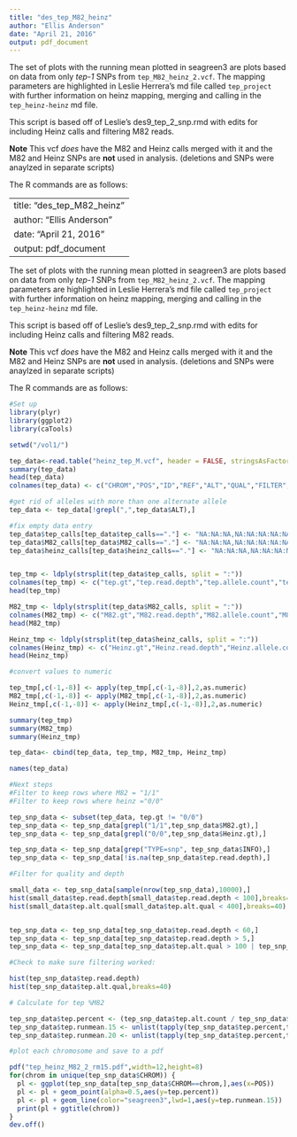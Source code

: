 ```yaml
---
title: "des_tep_M82_heinz"
author: "Ellis Anderson"
date: "April 21, 2016"
output: pdf_document
---
```


The set of plots with the running mean plotted in seagreen3 are plots based on data from only _tep-1_ SNPs from `tep_M82_heinz_2.vcf`. The mapping parameters are highlighted in Leslie Herrera's md file called `tep_project` with further information on heinz mapping, merging and calling in the `tep_heinz-heinz` md file.

This script is based off of Leslie's des9_tep_2_snp.rmd with edits for including Heinz calls and filtering M82 reads. 

**Note** This vcf _does_ have the M82 and Heinz calls merged with it and the M82 and Heinz SNPs are **not** used in analysis. (deletions and SNPs were anaylzed in separate scripts)



The R commands are as follows:

---
title: "des_tep_M82_heinz"
author: "Ellis Anderson"
date: "April 21, 2016"
output: pdf_document
---

The set of plots with the running mean plotted in seagreen3 are plots based on data from only _tep-1_ SNPs from `tep_M82_heinz_2.vcf`. The mapping parameters are highlighted in Leslie Herrera's md file called `tep_project` with further information on heinz mapping, merging and calling in the `tep_heinz-heinz` md file.

This script is based off of Leslie's des9_tep_2_snp.rmd with edits for including Heinz calls and filtering M82 reads. 

**Note** This vcf _does_ have the M82 and Heinz calls merged with it and the M82 and Heinz SNPs are **not** used in analysis. (deletions and SNPs were anaylzed in separate scripts)



The R commands are as follows:

```r
#Set up
library(plyr)
library(ggplot2)
library(caTools)

setwd("/vol1/")

tep_data<-read.table("heinz_tep_M.vcf", header = FALSE, stringsAsFactors=FALSE)
summary(tep_data)
head(tep_data)
colnames(tep_data) <- c("CHROM","POS","ID","REF","ALT","QUAL","FILTER","INFO","FORMAT","tep_calls","M82_calls","heinz_calls")

#get rid of alleles with more than one alternate allele
tep_data <- tep_data[!grepl(",",tep_data$ALT),]

#fix empty data entry
tep_data$tep_calls[tep_data$tep_calls=="."] <- "NA:NA:NA,NA:NA:NA:NA:NA:NA,NA,NA"
tep_data$M82_calls[tep_data$M82_calls=="."] <- "NA:NA:NA,NA:NA:NA:NA:NA:NA,NA,NA"
tep_data$heinz_calls[tep_data$heinz_calls=="."] <- "NA:NA:NA,NA:NA:NA:NA:NA:NA,NA,NA"


tep_tmp <- ldply(strsplit(tep_data$tep_calls, split = ":"))
colnames(tep_tmp) <- c("tep.gt","tep.read.depth","tep.allele.count","tep.ref.count","tep.ref.qual","tep.alt.count","tep.alt.qual","tep.gt.likeli")
head(tep_tmp)

M82_tmp <- ldply(strsplit(tep_data$M82_calls, split = ":"))
colnames(M82_tmp) <- c("M82.gt","M82.read.depth","M82.allele.count","M82.ref.depth","M82.ref.qual","M82.alt.depth","M82.alt.qual","M82.lik")
head(M82_tmp)

Heinz_tmp <- ldply(strsplit(tep_data$heinz_calls, split = ":"))
colnames(Heinz_tmp) <- c("Heinz.gt","Heinz.read.depth","Heinz.allele.count","Heinz.ref.depth","Heinz.ref.qual","Heinz.alt.depth","Heinz.alt.qual","Heinz.lik")
head(Heinz_tmp)

#convert values to numeric

tep_tmp[,c(-1,-8)] <- apply(tep_tmp[,c(-1,-8)],2,as.numeric)
M82_tmp[,c(-1,-8)] <- apply(M82_tmp[,c(-1,-8)],2,as.numeric)
Heinz_tmp[,c(-1,-8)] <- apply(Heinz_tmp[,c(-1,-8)],2,as.numeric)

summary(tep_tmp)
summary(M82_tmp)
summary(Heinz_tmp)

tep_data<- cbind(tep_data, tep_tmp, M82_tmp, Heinz_tmp)

names(tep_data)

#Next steps
#Filter to keep rows where M82 = "1/1"
#Filter to keep rows where heinz ="0/0"

tep_snp_data <- subset(tep_data, tep.gt != "0/0")
tep_snp_data <- tep_snp_data[grepl("1/1",tep_snp_data$M82.gt),]
tep_snp_data <- tep_snp_data[grepl("0/0",tep_snp_data$Heinz.gt),]

tep_snp_data <- tep_snp_data[grep("TYPE=snp", tep_snp_data$INFO),]
tep_snp_data <- tep_snp_data[!is.na(tep_snp_data$tep.read.depth),]

#Filter for quality and depth

small_data <- tep_snp_data[sample(nrow(tep_snp_data),10000),]
hist(small_data$tep.read.depth[small_data$tep.read.depth < 100],breaks=50)
hist(small_data$tep.alt.qual[small_data$tep.alt.qual < 400],breaks=40)


tep_snp_data <- tep_snp_data[tep_snp_data$tep.read.depth < 60,]
tep_snp_data <- tep_snp_data[tep_snp_data$tep.read.depth > 5,]
tep_snp_data <- tep_snp_data[tep_snp_data$tep.alt.qual > 100 | tep_snp_data$tep.ref.qual > 100,]

#Check to make sure filtering worked:

hist(tep_snp_data$tep.read.depth)
hist(tep_snp_data$tep.alt.qual,breaks=40)

# Calculate for tep %M82

tep_snp_data$tep.percent <- (tep_snp_data$tep.alt.count / tep_snp_data$tep.read.depth)*100
tep_snp_data$tep.runmean.15 <- unlist(tapply(tep_snp_data$tep.percent,tep_snp_data$CHROM,runmean,k=15,endrule="constant"))
tep_snp_data$tep.runmean.20 <- unlist(tapply(tep_snp_data$tep.percent,tep_snp_data$CHROM,runmean,k=20,endrule="constant"))

#plot each chromosome and save to a pdf

pdf("tep_heinz_M82_2_rm15.pdf",width=12,height=8)
for(chrom in unique(tep_snp_data$CHROM)) {
  pl <- ggplot(tep_snp_data[tep_snp_data$CHROM==chrom,],aes(x=POS))
  pl <- pl + geom_point(alpha=0.5,aes(y=tep.percent))
  pl <- pl + geom_line(color="seagreen3",lwd=1,aes(y=tep.runmean.15))
  print(pl + ggtitle(chrom))
}
dev.off()
```